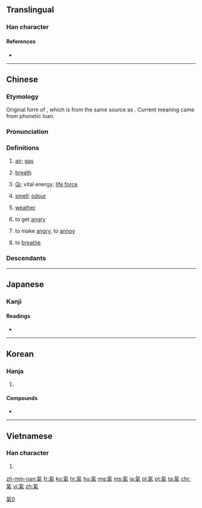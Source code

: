 {{also|气|気|炁}}
==Translingual==
{{ja-forms|[[気]]|[[气]]|[[氣]]}}

===Han character===
{{Han char|rn=84|rad=气|as=06|sn=10|four=8091<sub>7</sub>|canj=人弓火木 (ONFD)|ids=⿹[[气]][[米]]}}

====References====
* {{Han ref|kx=0599.120|dkj=17059|dj=0990.260|hdz=32011.140|uh=6C23|ud=27683|bh=AEF0|bd=44784}}

----

==Chinese==
{{zh-forms|s=气}}

===Etymology===
Original form of {{zh-l|餼|to present rice as a gift}}, which is from the same source as {{zh-l|乞||to endow, to beg}}. Current meaning came from phonetic loan.

===Pronunciation===
{{zh-pron
|m=qì
|ma=Zh-qì.ogg
|c=hei3
|h=pfs=hi
|md=ké
|mn=khì/khùi
|mn_note=khùi - vernacular, khì - literary
|w=2qi
|mc=y
|oc=y
|cat=n,v
}}

===Definitions===
{{zh-hanzi}}

# [[air]]; [[gas]]
#: {{zh-l|天然氣|natural gas}}
#: {{zh-usex|出去 透 透 '''氣'''！|Go out to breath fresh '''air'''!|link=y}}
#: {{zh-usex|輪胎 漏 '''氣''' 了。|The tire leaks '''air'''.|link=y}}
# [[breath]]
#: {{zh-usex|喘不過'''氣''' 來|to be out of '''breath'''|link=y}}
#: {{zh-usex|我 會 戰鬥 到 最后 一 口 '''氣'''。|I will fight to my last '''breath'''.|link=y}}
# {{cx|Chinese philosophy|lang=zh}} [[w:Qi|Qi]]; vital energy; [[life force]]
# [[smell]]; [[odour]]
#: {{zh-l|氣味|smell}}
#: {{zh-usex|把 廚炊 的 煙火 '''氣''' 從 衣服 上 去掉 是 很 難 的。|It is difficult to remove the '''smell''' of cooking from clothes.|link=y}}
# [[weather]]
#: {{zh-l|天氣|weather}}
# to get [[angry]]
#: {{zh-l|生氣|to get angry}}
# to make [[angry]], to [[annoy]]
#: {{zh-usex|別 '''氣''' 我！|Don't '''annoy''' me!|link=y}}
# to [[breathe]]

===Descendants===
{{Sinoxenic-word|氣|s=気|き|기|khí}}

{{zh-cat|Elementary|Intermediate}}

----

==Japanese==

===Kanji===
{{ja-kanji|grade=|rs=气06|style=ky|shin=気}}

====Readings====
* {{ja-readings|on=[[き]] (ki), [[け]] (ke)|kun=[[いき]] (iki)}}

----

==Korean==

===Hanja===
{{ko-hanja|hangeul=기|eumhun=|mr=ki|y=ki}}

# {{defn|lang=ko|sort=气06}}

====Compounds====
* {{l|ko|感氣|tr=[[감기]], gamgi}}
----

==Vietnamese==

===Han character===
{{vi-hantu|[[khí]]|rs=气06}}

# {{defn|lang=vi|sort=气06}}

[[Category:CJKV characters simplified differently in Japan and China|氣0]]

[[zh-min-nan:氣]]
[[fr:氣]]
[[ko:氣]]
[[hr:氣]]
[[hu:氣]]
[[mg:氣]]
[[ms:氣]]
[[ja:氣]]
[[pl:氣]]
[[pt:氣]]
[[ta:氣]]
[[chr:氣]]
[[vi:氣]]
[[zh:氣]]